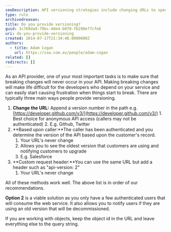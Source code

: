 ```yaml
---
seoDescription: API versioning strategies include changing URLs to specify versions, using custom request headers, or determining versions based on authenticated callers.
type: rule
archivedreason:
title: Do you provide versioning?
guid: 3c769da9-79bc-4de4-b078-fb290e77cfe6
uri: do-you-provide-versioning
created: 2014-07-17T21:34:48.0000000Z
authors:
  - title: Adam Cogan
    url: https://ssw.com.au/people/adam-cogan
related: []
redirects: []
---
```


As an API provider, one of your most important tasks is to make sure that breaking changes will never occur in your API. Making breaking changes will make life difficult for the developers who depend on your service and can easily start causing frustration when things start to break.
There are typically three main ways people provide versioning.

1. **Change the URL:** Append a version number in the path
   e.g. [https://developer.github.com/v3/](https://developer.github.com/v3/) 1. Best choice for anonymous API access (callers may not be authenticated) 2. E.g. Github, Twitter
2. **Based upon caller:**The caller has been authenticated and you determine the version of the API based upon the customer's record.
   1. Your URL's never change
   2. Allows you to see the oldest version that customers are using and notifying customers to upgrade
   3. E.g. Salesforce
3. **Custom request header:**You can use the same URL but add a header such as "api-version: 2"
   1. Your URL's never change

All of these methods work well. The above list is in order of our recommendations.

**Option 2** is a viable solution as you only have a few authenticated users that will consume the web service. It also allows you to notify users if they are using an old version that will be decommissioned.

If you are working with objects, keep the object id in the URL and leave everything else to the query string.